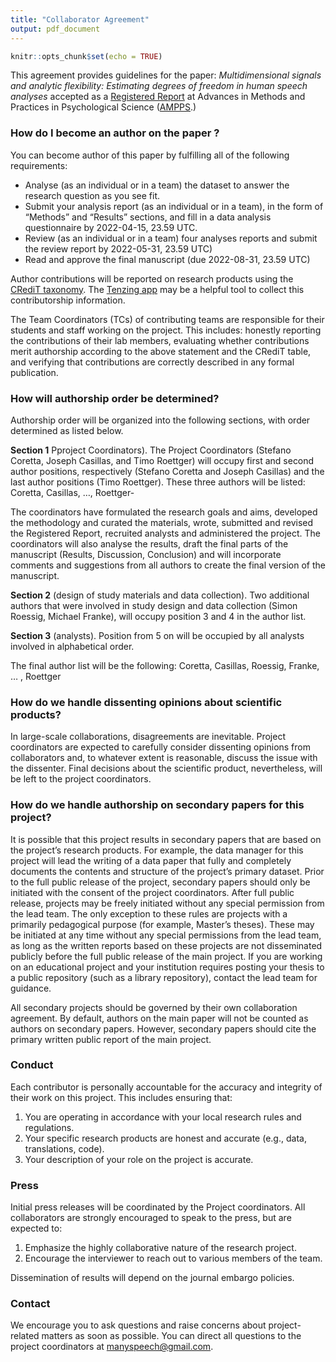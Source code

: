 ```yaml
---
title: "Collaborator Agreement"
output: pdf_document
---
```


```r
knitr::opts_chunk$set(echo = TRUE)
```


This agreement provides guidelines for the paper: *Multidimensional signals and analytic flexibility: Estimating degrees of freedom in human speech analyses* accepted as a [Registered Report](https://www.cos.io/initiatives/registered-reports) at Advances in Methods and Practices in Psychological Science ([AMPPS](https://www.psychologicalscience.org/publications/ampps).)

### How do I become an author on the paper ?

You can become author of this paper by fulfilling all of the following requirements:

- Analyse (as an individual or in a team) the dataset to answer the research question as you see fit.
- Submit your analysis report (as an individual or in a team), in the form of "Methods" and "Results" sections, and fill in a data analysis questionnaire by 2022-04-15, 23.59 UTC.
- Review (as an individual or in a team) four analyses reports and submit the review report by 2022-05-31, 23.59 UTC)
- Read and approve the final manuscript (due 2022-08-31, 23.59 UTC)

Author contributions will be reported on research products using the [CRediT taxonomy](https://www.cell.com/pb/assets/raw/shared/guidelines/CRediT-taxonomy.pdf). The [Tenzing app](https://osf.io/preprints/metaarxiv/b6ywe/) may be a helpful tool to collect this contributorship information.

The Team Coordinators (TCs) of contributing teams are responsible for their students and staff working on the project. This includes: honestly reporting the contributions of their lab members, evaluating whether contributions merit authorship according to the above statement and the CRediT table, and verifying that contributions are correctly described in any formal publication.

### How will authorship order be determined?

Authorship order will be organized into the following sections, with order determined as listed below.

**Section 1** Pproject Coordinators). The Project Coordinators (Stefano Coretta, Joseph Casillas, and Timo Roettger) will occupy first and second author positions, respectively (Stefano Coretta and Joseph Casillas) and the last author positions (Timo Roettger). These three authors will be listed: Coretta, Casillas, ..., Roettger-

The coordinators have formulated the research goals and aims, developed the methodology and curated the materials, wrote, submitted and revised the Registered Report, recruited analysts and administered the project. The coordinators will also analyse the results, draft the final parts of the manuscript (Results, Discussion, Conclusion) and will incorporate comments and suggestions from all authors to create the final version of the manuscript.

**Section 2** (design of study materials and data collection). Two additional authors that were involved in study design and data collection (Simon Roessig, Michael Franke), will occupy position 3 and 4 in the author list.

**Section 3** (analysts). Position from 5 on will be occupied by all analysts involved in alphabetical order.

The final author list will be the following:
Coretta, Casillas, Roessig, Franke, ... , Roettger

### How do we handle dissenting opinions about scientific products?

In large-scale collaborations, disagreements are inevitable. Project coordinators are expected to carefully consider dissenting opinions from collaborators and, to whatever extent is reasonable, discuss the issue with the dissenter. Final decisions about the scientific product, nevertheless, will be left to the project coordinators.

### How do we handle authorship on secondary papers for this project?

It is possible that this project results in secondary papers that are based on the project’s research products. For example, the data manager for this project will lead the writing of a data paper that fully and completely documents the contents and structure of the project’s primary dataset. Prior to the full public release of the project, secondary papers should only be initiated with the consent of the project coordinators. After full public release, projects may be freely initiated without any special permission from the lead team. The only exception to these rules are projects with a primarily pedagogical purpose (for example, Master's theses). These may be initiated at any time without any special permissions from the lead team, as long as the written reports based on these projects are not disseminated publicly before the full public release of the main project. If you are working on an educational project and your institution requires posting your thesis to a public repository (such as a library repository), contact the lead team for guidance.

All secondary projects should be governed by their own collaboration agreement. By default, authors on the main paper will not be counted as authors on secondary papers. However, secondary papers should cite the primary written public report of the main project.

### Conduct

Each contributor is personally accountable for the accuracy and integrity of their work on this project. This includes ensuring that:

1. You are operating in accordance with your local research rules and regulations.
2. Your specific research products are honest and accurate (e.g., data, translations, code).
3. Your description of your role on the project is accurate.

### Press

Initial press releases will be coordinated by the Project coordinators. All collaborators are strongly encouraged to speak to the press, but are expected to:

1. Emphasize the highly collaborative nature of the research project.
2. Encourage the interviewer to reach out to various members of the team.

Dissemination of results will depend on the journal embargo policies.  

### Contact

We encourage you to ask questions and raise concerns about project-related matters as soon as possible. You can direct all questions to the project coordinators at <manyspeech@gmail.com>.

